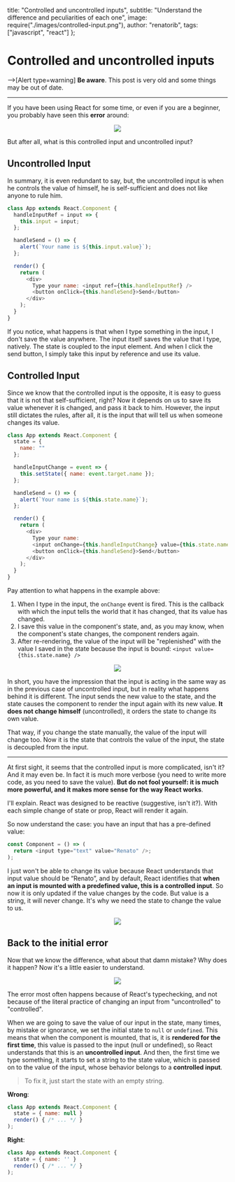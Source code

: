   title: "Controlled and uncontrolled inputs",
  subtitle: "Understand the difference and peculiarities of each one",
  image: require("./images/controlled-input.png"),
  author: "renatorib",
  tags: ["javascript", "react"]
};

# Controlled and uncontrolled inputs

-->[Alert type=warning]
**Be aware**. This post is very old and some things may be out of date.

---

If you have been using React for some time, or even if you are a beginner, you probably have seen this **error** around:

<p align="center">
  <img src={require("./images/error.png")} />
</p>

But after all, what is this controlled input and uncontrolled input?

## Uncontrolled Input

In summary, it is even redundant to say, but, the uncontrolled input is when he controls the value of himself, he is self-sufficient and does not like anyone to rule him.

```js
class App extends React.Component {
  handleInputRef = input => {
    this.input = input;
  };

  handleSend = () => {
    alert(`Your name is ${this.input.value}`);
  };

  render() {
    return (
      <div>
        Type your name: <input ref={this.handleInputRef} />
        <button onClick={this.handleSend}>Send</button>
      </div>
    );
  }
}
```

If you notice, what happens is that when I type something in the input, I don't save the value anywhere. The input itself saves the value that I type, natively. The state is coupled to the input element. And when I click the send button, I simply take this input by reference and use its value.

## Controlled Input

Since we know that the controlled input is the opposite, it is easy to guess that it is not that self-sufficient, right? Now it depends on us to save its value whenever it is changed, and pass it back to him. However, the input still dictates the rules, after all, it is the input that will tell us when someone changes its value.

```js
class App extends React.Component {
  state = {
    name: ""
  };

  handleInputChange = event => {
    this.setState({ name: event.target.name });
  };

  handleSend = () => {
    alert(`Your name is ${this.state.name}`);
  };

  render() {
    return (
      <div>
        Type your name:
        <input onChange={this.handleInputChange} value={this.state.name} />
        <button onClick={this.handleSend}>Send</button>
      </div>
    );
  }
}
```

Pay attention to what happens in the example above:

1. When I type in the input, the `onChange` event is fired. This is the callback with which the input tells the world that it has changed, that its value has changed.
2. I save this value in the component's state, and, as you may know, when the component's state changes, the component renders again.
3. After re-rendering, the value of the input will be "replenished" with the value I saved in the state because the input is bound: `<input value={this.state.name} />`

<p align="center">
  <img src={require("./images/controlled-input.png")} />
</p>

In short, you have the impression that the input is acting in the same way as in the previous case of uncontrolled input, but in reality what happens behind it is different. The input sends the new value to the state, and the state causes the component to render the input again with its new value. **It does not change himself** (uncontrolled), it orders the state to change its own value.

That way, if you change the state manually, the value of the input will change too. Now it is the state that controls the value of the input, the state is decoupled from the input.

---

At first sight, it seems that the controlled input is more complicated, isn't it? And it may even be. In fact it is much more verbose (you need to write more code, as you need to save the value). **But do not fool yourself: it is much more powerful, and it makes more sense for the way React works**.

I'll explain. React was designed to be reactive (suggestive, isn't it?). With each simple change of state or prop, React will render it again.

So now understand the case: you have an input that has a pre-defined value:

```js
const Component = () => (
  return <input type="text" value="Renato" />;
);
```

I just won't be able to change its value because React understands that input value should be “Renato”, and by default, React identifies that **when an input is mounted with a predefined value, this is a controlled input**. So now it is only updated if the value changes by the code. But value is a string, it will never change. It's why we need the state to change the value to us.

<p align="center">
  <img src={require("./images/dummy.png")} />
</p>

## Back to the initial error

Now that we know the difference, what about that damn mistake? Why does it happen?
Now it's a little easier to understand.

<p align="center">
  <img src={require("./images/whats-wrong.png")} />
</p>

The error most often happens because of React's typechecking, and not because of the literal practice of changing an input from "uncontrolled" to "controlled".

When we are going to save the value of our input in the state, many times, by mistake or ignorance, we set the initial state to `null` or `undefined`. This means that when the component is mounted, that is, it is **rendered for the first time**, this value is passed to the input (null or undefined), so React understands that this is an **uncontrolled input**. And then, the first time we type something, it starts to set a string to the state value, which is passed on to the value of the input, whose behavior belongs to a **controlled input**.

> To fix it, just start the state with an empty string.

**Wrong**:

```js
class App extends React.Component {
  state = { name: null }
  render() { /* ... */ }
);
```

**Right**:

```js
class App extends React.Component {
  state = { name: '' }
  render() { /* ... */ }
);
```
